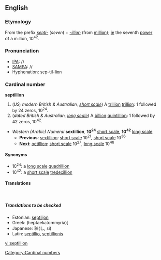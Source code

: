 ==English==

===Etymology===
From the prefix ''[[septi-]]'' (''seven'') + ''[[-illion]]'' (from [[million]]); [[ie]] the seventh [[power]] of a million, 10<sup>42</sup>.

===Pronunciation===
*[[IPA]]: //
*[[SAMPA]]: //
*Hyphenation: sep-til-lion
*:{{Rhymes|ɪljən}}

===Cardinal number===
'''septillion'''
# (''US; modern British & Australian, [[w:Long and short scales|short scale]]'') A [[trillion]] [[trillion]]: 1 followed by 24 zeros, 10<sup>24</sup>.
# (''dated British & Australian, [[w:Long and short scales|long scale]]'') A [[billion]] [[quintillion]]: 1 followed by 42 zeros, 10<sup>42</sup>.

*''Western (Arabic) Numeral'' '''sextillion''', '''10<sup>24</sup>''' [[w:Long and short scales|short scale]], '''10<sup>42</sup>''' [[w:Long and short scales|long scale]]
**'''Previous''': [[sextillion]]: [[w:Long and short scales|short scale]] 10<sup>21</sup>, [[w:Long and short scales|short scale]] 10<sup>36</sup>
**'''Next''': [[octillion]]: [[w:Long and short scales|short scale]] 10<sup>27</sup>, [[w:Long and short scales|long scale]] 10<sup>48</sup>

====Synonyms====
*10<sup>24</sup>: a [[w:Long and short scales|long scale]] [[quadrillion]]
*10<sup>42</sup>: a [[w:Long and short scales|short scale]] [[tredecillion]]

====Translations====
{{top}}
&nbsp;
{{mid}}
{{bottom}}

=====Translations to be checked=====
{{checktrans}}
*Estonian: [[septiljon]]
*Greek: (heptaekatommyria)]
*Japanese: 秭(し, si)
*Latin: [[septillio]], [[septillionis]]

[[Category:Cardinal numbers]]

[[vi:septillion]]